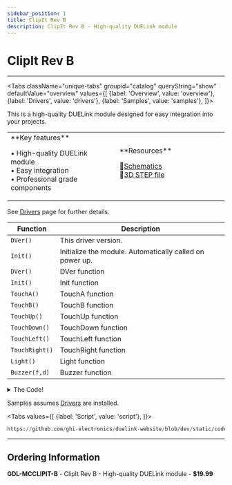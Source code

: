 ```yaml
---
sidebar_position: 1
title: ClipIt Rev B
description: ClipIt Rev B - High-quality DUELink module
---
```



# ClipIt Rev B

<ProductImageSelector 
  partNumber="mcclipit-b"
  productName="ClipIt Rev B"
/>

---

<Tabs className="unique-tabs" groupid="catalog" queryString="show" defaultValue="overview"
  values={[
    {label: 'Overview', value: 'overview'},
    {label: 'Drivers', value: 'drivers'},
    {label: 'Samples', value: 'samples'},
  ]}>

<TabItem value="overview">

This is a high-quality DUELink module designed for easy integration into your projects.

<table><td width='50%'>
**Key features**

• High-quality DUELink module<br/>
• Easy integration<br/>
• Professional grade components<br/>

</td><td width='50%'>
**Resources**
 
📄[Schematics](/sch/mcclipit-b.pdf)<br/>
🔩[3D STEP file](/3d/mcclipit-b.step)<br/>

</td></table>

</TabItem>

<TabItem value="drivers">

See [Drivers](../../engine/drivers) page for further details.

| Function | Description |
| --- | --- |
| `DVer()` | This driver version. |
| `Init()` | Initialize the module. Automatically called on power up. |
| `DVer()` | DVer function |
| `Init()` | Init function |
| `TouchA()` | TouchA function |
| `TouchB()` | TouchB function |
| `TouchUp()` | TouchUp function |
| `TouchDown()` | TouchDown function |
| `TouchLeft()` | TouchLeft function |
| `TouchRight()` | TouchRight function |
| `Light()` | Light function |
| `Buzzer(f,d)` | Buzzer function |

<details>
  <summary>The Code!</summary>

```py reference title="ClipIt Rev B Driver"
https://github.com/ghi-electronics/duelink-website/blob/dev/static/code/drivers/microcomputer/clipit.due
```

</details>

</TabItem>

<TabItem value="samples">

Samples assumes [Drivers](../../engine/drivers) are installed.

<Tabs
  values={[
    {label: 'Script', value: 'script'},
  ]}>

<TabItem value="script">

```py reference title="Script Sample"
https://github.com/ghi-electronics/duelink-website/blob/dev/static/code/samples/script/microcomputer/clipit.txt
```
</TabItem>

</Tabs>

</TabItem>

</Tabs>

---

## Ordering Information

**GDL-MCCLIPIT-B** - ClipIt Rev B - High-quality DUELink module - **$19.99**

